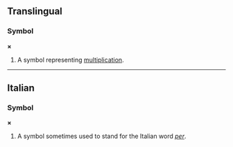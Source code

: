 ==Translingual==
===Symbol===
'''×'''

#A symbol representing [[multiplication]].

----
==Italian==
===Symbol===
'''×'''

#A symbol sometimes used to stand for the Italian word ''[[per#Italian|per]]''.